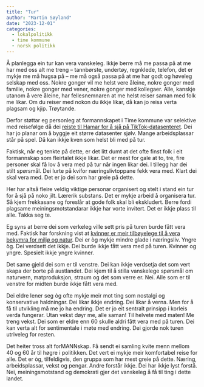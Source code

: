 ```yaml
---
title: "Tur"
author: "Martin Søyland"
date: "2023-12-01"
categories:
  - lokalpolitikk
  - time kommune
  - norsk politikk
---
```


Å planlegga ein tur kan vera vanskeleg. Ikkje berre må me passa på at me har med oss alt me
treng – tannbørste, undertøy, regnklede, telefon, det er mykje me må hugsa på – me må også
passa på at me har godt og høveleg selskap med oss. Nokre gonger vil me helst vere åleine,
nokre gonger med familie, nokre gonger med vener, nokre gonger med kollegaer. Alle, kanskje
utanom å vere åleine, har fellesnemnaren at me helst reiser saman med folk me likar. Om du
reiser med nokon du ikkje likar, då kan jo reisa verta plagsam og kjip. Trøytande.

Derfor støttar eg personleg at formannskapet i Time kommune var selektive med reisefølge då
dei [reiste til Hamar for å sjå på TikTok-datasenteret](https://www.jbl.no/politikerne-drar-pa-tiktok-turn-til-hedmarken-her-er-programmet/s/5-103-983124). Dei har jo planar om å byggje eit større
datasenter sjølv. Mange arbeidsplassar står på spel. Då kan ikkje kven som helst bli med på
tur.

Faktisk, når eg tenkte på dette, er det litt dumt at det ofte finst folk i eit formannskap som
fleirtalet ikkje likar. Det er mest for gale at to, tre, fire personer skal få lov å vera med på tur
når ingen likar dei. I tillegg har dei stilt spørsmål. Dei lurte på kvifor næringslivtoppane fekk
vera med. Klart dei skal vera med. Det er jo dei som har greie på dette.

Her har altså fleire veldig viktige personar organisert og stelt i stand ein tur for å sjå på noko
jilt. Lærerik substans. Det er mykje arbeid å organisera tur. Så kjem frekkasane og foreslår
at gode folk skal bli ekskludert. Berre fordi plagsame meiningsmotstandarar ikkje har vorte
invitert. Det er ikkje plass til alle. Takka seg te.

Eg syns at berre dei som verkeleg ville sett pris på turen burde fått vera med. Faktisk har forskning vist at [kvinner er meir tilbøyelege til å vera bekymra for miljø og natur](https://www.theguardian.com/environment/2020/feb/06/eco-gender-gap-why-saving-planet-seen-womens-work). Dei
er òg mykje mindre glade i næringsliv. Yngre òg. Dei verdsett det ikkje. Dei burde ikkje fått
vera med på turen. Kvinner og yngre. Spesielt ikkje yngre kvinner.

Det same gjeld dei som er til venstre. Dei kan ikkje verdsetja det som vert skapa der borte på
austlandet. Dei kjem til å stilla vanskelege spørsmål om naturvern, matproduksjon, straum
og det som verre er. Nei. Alle som er til venstre for midten burde ikkje fått vera med.

Dei eldre lener seg òg ofte mykje meir mot ting som nostalgi og konservative haldningar. Dei
likar ikkje endring. Dei likar å verna. Men for å få til utvikling må me jo ha endring. Det er
jo eit sentralt prinsipp i korleis verda fungerar. Utan vekst døyr me, alle saman! Til helvete 
med maten! Me treng vekst. Dei som er eldre enn 60 skulle aldri fått vera med på turen. Dei
kan verta alt for sentimentale i møte med endring. Dei gjorde nok turen utriveleg for resten.

Det heiter tross alt forMANNskap. Få sendt ei samling kvite menn mellom 40 og 60 år til
høgre i politikken. Det vert ei mykje meir komfortabel reise for alle. Det er òg, tilfeldigvis, den
gruppa som har mest greie på dette. Næring, arbeidsplassar, vekst og pengar. Andre forstår
ikkje. Dei har ikkje lyst forstå. Nei, meiningsmotstand og demokrati gjer det vanskeleg å få
til ting i dette landet.